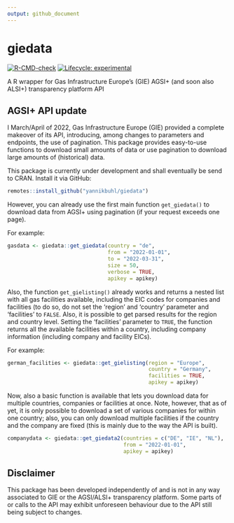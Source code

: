 ```yaml
---
output: github_document
---
```


# giedata

<!-- badges: start -->
[![R-CMD-check](https://github.com/yannikbuhl/giedata/workflows/R-CMD-check/badge.svg)](https://github.com/yannikbuhl/giedata/actions)
[![Lifecycle: experimental](https://lifecycle.r-lib.org/articles/figures/lifecycle-experimental.svg)](https://lifecycle.r-lib.org/articles/stages.html#experimental)
<!-- badges: end -->

A R wrapper for Gas Infrastructure Europe's (GIE) AGSI+ (and soon also ALSI+) transparency platform API

## AGSI+ API update
I March/April of 2022, Gas Infrastructure Europe (GIE) provided a complete makeover of its API, introducing, among changes to parameters and endpoints, the use of pagination. This package provides easy-to-use functions to download small amounts of data or use pagination to download large amounts of (historical) data.

This package is currently under development and shall eventually be send to CRAN. Install it via GitHub:

```r
remotes::install_github("yannikbuhl/giedata")
```

However, you can already use the first main function `get_giedata()` to download data from AGSI+ using pagination (if your request exceeds one page).

For example:

```r

gasdata <- giedata::get_giedata(country = "de",
                                from = "2022-01-01",
                                to = "2022-03-31",
                                size = 50,
                                verbose = TRUE,
                                apikey = apikey)

```

Also, the function `get_gielisting()` already works and returns a nested list with all gas facilities available, including the EIC codes for companies and facilities (to do so, do not set the 'region' and 'country' parameter and 'facilities' to `FALSE`. Also, it is possible to get parsed results for the region and country level. Setting the 'facilities' parameter to `TRUE`, the function returns all the available facilities within a country, including company information (including company and facility EICs). 

For example:

```r

german_facilities <- giedata::get_gielisting(region = "Europe",
                                             country = "Germany",
                                             facilities = TRUE,
                                             apikey = apikey)

```

Now, also a basic function is available that lets you download data for multiple countries, companies or facilities at once. Note, however, that as of yet, it is only possible to download a set of various companies for within one country; also, you can only download multiple facilities if the country and the company are fixed (this is mainly due to the way the API is built).

```r

companydata <- giedata::get_giedata2(countries = c("DE", "IE", "NL"), 
                                     from = "2022-01-01",
                                     apikey = apikey)

```

## Disclaimer
This package has been developed independently of and is not in any way associated to GIE or the AGSI/ALSI+ transparency platform. Some parts of or calls to the API may exhibit unforeseen behaviour due to the API still being subject to changes. 
